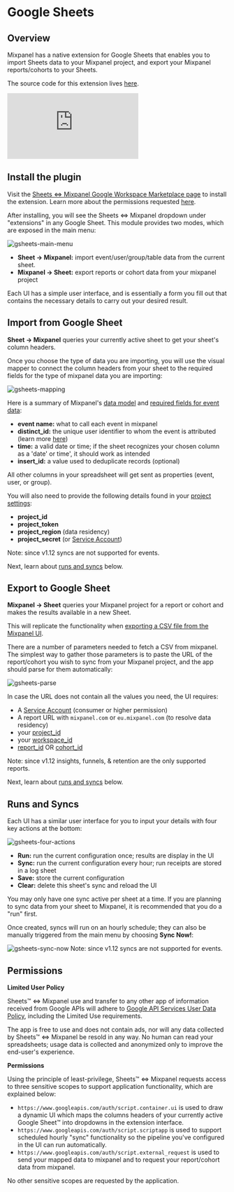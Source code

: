 
# Google Sheets

## Overview

Mixpanel has a native extension for Google Sheets that enables you to import Sheets data to your Mixpanel project, and export your Mixpanel reports/cohorts to your Sheets.

The source code for this extension lives [here](https://github.com/mixpanel/sheets).

<div
  style={{
    position: "relative",
    paddingBottom: "64.90384615384616%",
    height: 0,
  }}
>
  <p>
    <iframe
      src="https://www.youtube.com/embed/45ZBaJg-oe4"
      frameBorder="0"
      webkitallowfullscreen="true"
      mozallowfullscreen="true"
      allowFullScreen
      style={{
        position: "absolute",
        top: 0,
        left: 0,
        width: "100%",
        height: "100%",
        borderRadius: "16px",
      }}
    ></iframe>
  </p>
</div>

## Install the plugin

Visit the [Sheets ⇔ Mixpanel Google Workspace Marketplace page](https://workspace.google.com/marketplace/app/sheets_%E2%87%94_mixpanel/1078767167468) to install the extension. Learn more about the permissions requested [here](/docs/tracking-methods/integrations/google-sheets#permissions).

After installing, you will see the Sheets ⇔ Mixpanel dropdown under "extensions" in any Google Sheet. This module provides two modes, which are exposed in the main menu:

<img src="/gsheets-main-menu.png" alt="gsheets-main-menu" />

- **Sheet → Mixpanel:** import event/user/group/table data from the current sheet.
- **Mixpanel → Sheet:** export reports or cohort data from your mixpanel project

Each UI has a simple user interface, and is essentially a form you fill out that contains the necessary details to carry out your desired result.

## Import from Google Sheet

**Sheet → Mixpanel** queries your currently active sheet to get your sheet's column headers.

Once you choose the type of data you are importing, you will use the visual mapper to connect the column headers from your sheet to the required fields for the type of mixpanel data you are importing:

<img src="/gsheet-mapping.png" alt="gsheets-mapping" />

Here is a summary of Mixpanel's [data model](/docs/data-structure/concepts) and [required fields for event data](/docs/data-structure/concepts#anatomy-of-an-event):
- **event name:** what to call each event in mixpanel
- **distinct_id:** the unique user identifier to whom the event is attributed (learn more [here](/docs/tracking-methods/id-management/identity-management#distinct-id))
- **time:** a valid date or time; if the sheet recognizes your chosen column as a 'date' or time', it should work as intended
- **insert_id:** a value used to deduplicate records (optional)

All other columns in your spreadsheet will get sent as properties (event, user, or group).

You will also need to provide the following details found in your [project settings](/docs/orgs-and-projects/managing-projects#project-details):
- **project_id**
- **project_token**
- **project_region** (data residency)
- **project_secret** (or [Service Account](https://developer.mixpanel.com/reference/service-accounts))

<Callout type="warning">
    Note: since v1.12 syncs are not supported for events.
</Callout>

Next, learn about [runs and syncs](/docs/tracking-methods/integrations/google-sheets#runs-and-syncs) below.

## Export to Google Sheet

**Mixpanel → Sheet** queries your Mixpanel project for a report or cohort and makes the results available in a new Sheet.

This will replicate the functionality when [exporting a CSV file from the Mixpanel UI](/docs/export-methods#exporting-reports).

There are a number of parameters needed to fetch a CSV from mixpanel. The simplest way to gather those parameters is to paste the URL of the report/cohort you wish to sync from your Mixpanel project, and the app should parse for them automatically:

<img src="/gsheets-parse.gif" alt="gsheets-parse" />

In case the URL does not contain all the values you need, the UI requires:
- A [Service Account](https://developer.mixpanel.com/reference/service-accounts) (consumer or higher permission)
- A report URL with `mixpanel.com` or `eu.mixpanel.com` (to resolve data residency)
- your [project_id](/docs/orgs-and-projects/managing-projects#viewing-project-information)
- your [workspace_id](https://developer.mixpanel.com/reference/query-api-authentication#:~:text=Projects%20with%20Data,a%20request%20parameter.)
- [report_id](https://developer.mixpanel.com/reference/insights-query#:~:text=The%20ID%20of%20your%20Insights%20report%20can%20be%20found%20from%20the%20url%3A%20https%3A//mixpanel.com/report/1/insights%23report/%3CYOUR_BOOKMARK_ID%3E/example%2Dreport) OR [cohort_id](https://developer.mixpanel.com/reference/cohorts-list)

<Callout type="warning">
    Note: since v1.12 insights, funnels, & retention are the only supported reports.
</Callout>

Next, learn about [runs and syncs](/docs/tracking-methods/integrations/google-sheets#runs-and-syncs) below.

## Runs and Syncs

Each UI has a similar user interface for you to input your details with four key actions at the bottom:

<img src="/gsheets-four-actions.png" alt="gsheets-four-actions" />

- **Run:** run the current configuration once; results are display in the UI
- **Sync:** run the current configuration every hour; run receipts are stored in a log sheet
- **Save:** store the current configuration
- **Clear:** delete this sheet's sync and reload the UI

You may only have one sync active per sheet at a time. If you are planning to sync data from your sheet to Mixpanel, it is recommended that you do a "run" first.

Once created, syncs will run on an hourly schedule; they can also be manually triggered from the main menu by choosing **Sync Now!**:

<img src="/gsheets-sync-now.png" alt="gsheets-sync-now" />

<Callout type="warning">
    Note: since v1.12 syncs are not supported for events.
</Callout>

## Permissions

**Limited User Policy**

Sheets™ ⇔ Mixpanel use and transfer to any other app of information received from Google APIs will adhere to [Google API Services User Data Policy](https://developers.google.com/terms/api-services-user-data-policy#additional_requirements_for_specific_api_scopes), including the Limited Use requirements.

The app is free to use and does not contain ads, nor will any data collected by Sheets™ ⇔ Mixpanel be resold in any way. No human can read your spreadsheets; usage data is collected and anonymized only to improve the end-user's experience.

**Permissions**

Using the principle of least-privilege, Sheets™ ⇔ Mixpanel requests access to three sensitive scopes to support application functionality, which are explained below:

- `https://www.googleapis.com/auth/script.container.ui` is used to draw a dynamic UI which maps the columns headers of your currently active Google Sheet™ into dropdowns in the extension interface.
- `https://www.googleapis.com/auth/script.scriptapp` is used to support scheduled hourly "sync" functionality so the pipeline you've configured in the UI can run automatically.
- `https://www.googleapis.com/auth/script.external_request` is used to send your mapped data to mixpanel and to request your report/cohort data from mixpanel.

No other sensitive scopes are requested by the application.
